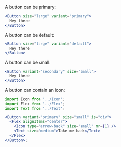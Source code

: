 A button can be primary:

```jsx harmony
<Button size="large" variant="primary">
  Hey there
</Button>
```

A button can be default:

```jsx harmony
<Button size="large" variant="default">
  Hey there
</Button>
```

A button can be small:

```jsx harmony
<Button variant="secondary" size="small">
  Hey there
</Button>
```

A button can contain an icon:

```jsx harmony
import Icon from '../Icon';
import Flex from '../Flex';
import Text from '../Text';

<Button variant="primary" size="small" is="div">
  <Flex alignItems="center">
    <Icon type="arrow-back" size="small" mr={1} />
    <Text size="medium">Take me back</Text>
  </Flex>
</Button>;
```
